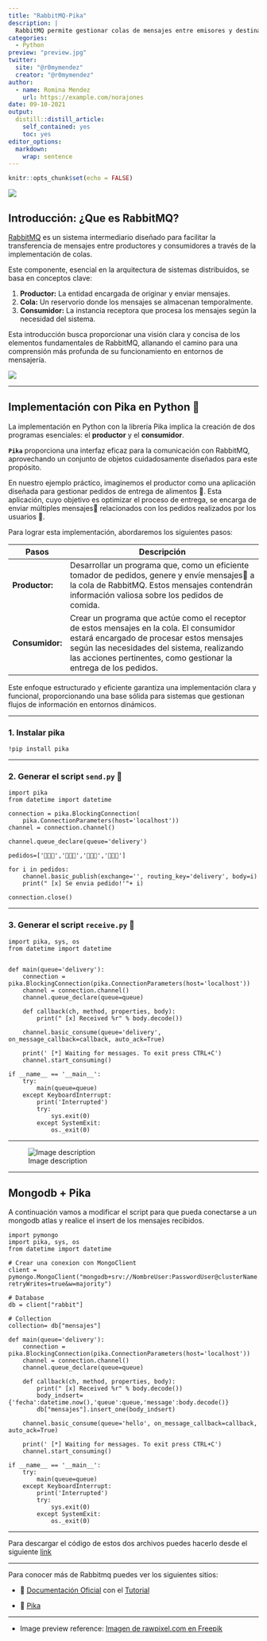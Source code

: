 ```yaml
---
title: "RabbitMQ-Pika"
description: |
  RabbitMQ permite gestionar colas de mensajes entre emisores y destinatarios, en el siguiente post vamos a utilizar en python **Pika** para su implementación.
categories:
  - Python
preview: "preview.jpg"
twitter:
  site: "@r0mymendez"
  creator: "@r0mymendez"
author:
  - name: Romina Mendez
    url: https://example.com/norajones
date: 09-10-2021
output:
  distill::distill_article:
    self_contained: yes
    toc: yes
editor_options: 
  markdown: 
    wrap: sentence
---
```


```r
knitr::opts_chunk$set(echo = FALSE)
```

![](https://i.ibb.co/4ZyFbqH/1200px-Rabbit-MQ-logo-svg.png)

## Introducción: ¿Que es RabbitMQ?

[RabbitMQ](https://www.rabbitmq.com/) es un sistema intermediario diseñado para facilitar la transferencia de mensajes entre productores y consumidores a través de la implementación de colas.

Este componente, esencial en la arquitectura de sistemas distribuidos, se basa en conceptos clave:

1.  **Productor:** La entidad encargada de originar y enviar mensajes.
2.  **Cola:** Un reservorio donde los mensajes se almacenan temporalmente.
3.  **Consumidor:** La instancia receptora que procesa los mensajes según la necesidad del sistema.

Esta introducción busca proporcionar una visión clara y concisa de los elementos fundamentales de RabbitMQ, allanando el camino para una comprensión más profunda de su funcionamiento en entornos de mensajería.

![](https://dev-to-uploads.s3.amazonaws.com/uploads/articles/vz2hrw3kb99b4b6bof5q.png)

------------------------------------------------------------------------

## Implementación con Pika en Python 🐍

La implementación en Python con la librería Pika implica la creación de dos programas esenciales: el **productor** y el **consumidor**.

**`Pika`** proporciona una interfaz eficaz para la comunicación con RabbitMQ, aprovechando un conjunto de objetos cuidadosamente diseñados para este propósito.

En nuestro ejemplo práctico, imaginemos el productor como una aplicación diseñada para gestionar pedidos de entrega de alimentos 🛵.
Esta aplicación, cuyo objetivo es optimizar el proceso de entrega, se encarga de enviar múltiples mensajes📝 relacionados con los pedidos realizados por los usuarios 📱.

Para lograr esta implementación, abordaremos los siguientes pasos:

+-----------------+--------------------------------------------------------------------------------------------------------------------------------------------------------------------------------------------------------------------------------------------------------+
| Pasos           | Descripción                                                                                                                                                                                                                                            |
+=================+========================================================================================================================================================================================================================================================+
| **Productor:**  | Desarrollar un programa que, como un eficiente tomador de pedidos, genere y envíe mensajes📝 a la cola de RabbitMQ. Estos mensajes contendrán información valiosa sobre los pedidos de comida.                                                          |
+-----------------+--------------------------------------------------------------------------------------------------------------------------------------------------------------------------------------------------------------------------------------------------------+
| **Consumidor:** | Crear un programa que actúe como el receptor de estos mensajes en la cola. El consumidor estará encargado de procesar estos mensajes según las necesidades del sistema, realizando las acciones pertinentes, como gestionar la entrega de los pedidos. |
+-----------------+--------------------------------------------------------------------------------------------------------------------------------------------------------------------------------------------------------------------------------------------------------+

Este enfoque estructurado y eficiente garantiza una implementación clara y funcional, proporcionando una base sólida para sistemas que gestionan flujos de información en entornos dinámicos.

------------------------------------------------------------------------

### 1. Instalar pika

`!pip install pika`

------------------------------------------------------------------------

### 2. Generar el script `send.py` 📄

``` .python
import pika
from datetime import datetime

connection = pika.BlockingConnection(
    pika.ConnectionParameters(host='localhost'))
channel = connection.channel()

channel.queue_declare(queue='delivery')

pedidos=['🍕🍕🍕','🍔🍔🍔','🍰🍰🍰','🍺🍺🍺']

for i in pedidos:
    channel.basic_publish(exchange='', routing_key='delivery', body=i)
    print(" [x] Se envia pedido!'"+ i)

connection.close()
```

------------------------------------------------------------------------

### 3. Generar el script `receive.py` 📄

``` .python
import pika, sys, os
from datetime import datetime


def main(queue='delivery'):
    connection = pika.BlockingConnection(pika.ConnectionParameters(host='localhost'))
    channel = connection.channel()
    channel.queue_declare(queue=queue)

    def callback(ch, method, properties, body):
        print(" [x] Received %r" % body.decode())

    channel.basic_consume(queue='delivery', on_message_callback=callback, auto_ack=True)

    print(' [*] Waiting for messages. To exit press CTRL+C')
    channel.start_consuming()

if __name__ == '__main__':
    try:
        main(queue=queue)
    except KeyboardInterrupt:
        print('Interrupted')
        try:
            sys.exit(0)
        except SystemExit:
            os._exit(0)
```

------------------------------------------------------------------------

![Image description](https://dev-to-uploads.s3.amazonaws.com/uploads/articles/q1ag2ri7ygsv2vgf1r6z.png)

------------------------------------------------------------------------

## Mongodb + Pika

A continuación vamos a modificar el script para que pueda conectarse a un mongodb atlas y realice el insert de los mensajes recibidos.

``` .python
import pymongo
import pika, sys, os
from datetime import datetime

# Crear una conexion con MongoClient
client = pymongo.MongoClient("mongodb+srv://NombreUser:PasswordUser@clusterName.moczg.mongodb.net/rabbit?retryWrites=true&w=majority")

# Database
db = client["rabbit"]

# Collection
collection= db["mensajes"]

def main(queue='delivery'):
    connection = pika.BlockingConnection(pika.ConnectionParameters(host='localhost'))
    channel = connection.channel()
    channel.queue_declare(queue=queue)

    def callback(ch, method, properties, body):
        print(" [x] Received %r" % body.decode())
        body_indsert={'fecha':datetime.now(),'queue':queue,'message':body.decode()}
        db["mensajes"].insert_one(body_indsert)

    channel.basic_consume(queue='hello', on_message_callback=callback, auto_ack=True)

    print(' [*] Waiting for messages. To exit press CTRL+C')
    channel.start_consuming()

if __name__ == '__main__':
    try:
        main(queue=queue)
    except KeyboardInterrupt:
        print('Interrupted')
        try:
            sys.exit(0)
        except SystemExit:
            os._exit(0)
```

------------------------------------------------------------------------

Para descargar el código de estos dos archivos puedes hacerlo desde el siguiente [link](https://gist.github.com/r0mymendez/3ae8a0c63b1d624e438ba472ff68c3aa)

------------------------------------------------------------------------

Para conocer más de Rabbitmq puedes ver los siguientes sitios:

-   📄 [Documentación Oficial](https://www.rabbitmq.com/documentation.html) con el [Tutorial](https://www.rabbitmq.com/getstarted.html)

-   🐍 [Pika](https://pika.readthedocs.io/en/stable/)

------------------------------------------------------------------------

-   Image preview reference: [Imagen de rawpixel.com en Freepik](https://www.freepik.es/vector-gratis/ilustracion-personaje-personas-iconos-mensaje-internet_3585192.htm#query=message%20emails%20illustration&position=26&from_view=search&track=ais&uuid=ed485b26-a6b3-46a6-878f-71680e5e64b4)
